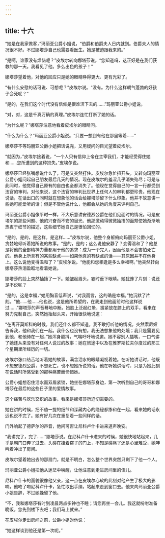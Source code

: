 ```yaml
---
---
---
```

title: 十六
---



“她是在我家做客，”玛丽亚公爵小姐说，“伯爵和伯爵夫人日内就到。伯爵夫人的情况很不好。不过娜塔莎自己也需要看医生。她是被迫跟我来的。”

“是啊，谁家没有烦恼呢？”皮埃尔转向娜塔莎说。“您知道吗，这正好是在我们获救的那一天。我看见了他。多么出色的孩子！”

娜塔莎望着他，对他的回应只是她的眼睛睁得更大、更有光彩了。

“有什么安慰的话可说、可想呢？”皮埃尔说。“没有。为什么这样朝气蓬勃的好孩子会死呢？”

“是的，在我们这个时代没有信仰是很难活下去的……”玛丽亚公爵小姐说。

“对，对，这是千真万确的真理。”皮埃尔连忙打断了她的话。

“为什么呢？”娜塔莎注意地看着皮埃尔的眼睛问。

“什么为什么？”玛丽亚公爵小姐说。“只要一想到有他在那里等着……”

娜塔莎不等玛丽亚公爵小姐把话说完，又用疑问的目光望着皮埃尔。

“就因为，”皮埃尔接着说，“一个人只有信仰上帝在主宰我们，才能经受得住她和……您所遭到的这种损失。”皮埃尔说。

娜塔莎已经张嘴想说什么了，可是又突然打住。皮埃尔急忙扭开头，又转向玛丽亚公爵小姐问起自己朋友最后几天的情况。现在皮埃尔的羞涩几乎消失殆尽；可是与此同时，他觉得自己原有的自由也全都消失了。他现在觉得自己的一言一行都受到法官的审判，对他来说，这个法官的审判比世界上任何人的审判都更珍贵。他现在说话，在话出口的同时就在想象他的话会给娜塔莎留下什么印象。他并不故意讲一些她可能爱听的话；但是不管他说什么，他都会从她的角度来评判自己。

玛丽亚公爵小姐像平时一样，不大乐意讲安德烈公爵在他们见面时的情况。可是皮埃尔的那些问题、他的兴奋而不安的目光、他那激动得微微抽搐的面颊使她渐渐地热衷于细节的描述，这些细节她自己是很怕回忆的。

“是的，是的，是这样，是这样……”皮埃尔说，他整个身躯俯向玛丽亚公爵小姐，贪婪地倾听着她所说的故事。“是的，是的；这么说他安静了？变得温和了？他总是将他的全部精神力量都用于他的追求：成为一个完人，因而他是不会害怕死亡的。他身上所具有的某些缺点——如果他真的有缺点的话——其原因并不在他身上。这么说他变得温和了？”皮埃尔说。“他能和您相逢是多么幸福啊。”他突然转向娜塔莎热泪盈眶地看着她说。

娜塔莎的脸上突然抽搐了一下。她皱起眉头，霎时垂下眼睛。她犹豫了片刻：说还是不说呢？

“是的，这是幸福，”她用胸音低声说，“对我而言，这的确是幸福。”她沉默了片刻。“他……他……他也说，这是他所希望的，在我走到他面前时他这样说过……”娜塔莎的声音蓦地中断。她脸上泛起红晕，握紧放在膝上的双手，看来在努力克制自己，突然她抬起头来，开始很快地说道：

“在离开莫斯科的时候，我们还什么都不知道。我不敢打听他的情况。突然索尼娅告诉我，他和我们在一起。我什么也没有想，我无法想象他的处境；我只是需要见到他，和他待在一起，”她浑身颤抖，气喘吁吁地说道。她不容别人插嘴，一口气讲了她还从来没有对任何人说过的故事：她在旅途中以及在雅罗斯拉夫尔度过的那三个星期里所经历的一切。

皮埃尔张口结舌地听着她的故事，满含泪水的眼睛凝视着她。在听她讲话时，他既不想安德烈公爵，不想死亡，也不想她所说的话。他在听她讲话时，只是为她此刻在说话时所感受到的那种痛苦而怜惜她。

公爵小姐想忍住泪水而双眉紧锁，她坐在娜塔莎身边，第一次听到自己的哥哥和娜塔莎在最后的这些日子里的爱情故事。

这个痛苦与欢乐交织的故事，看来是娜塔莎所迫切需要的。

她在讲的时候，把不值一提的细节和深藏内心的隐秘都掺和在一起，看来她的话永远也说不完了。她有好几次在重复着一些同样的话。

门外响起了德萨尔的声音，他问可否让尼科卢什卡进来道声晚安。

“我讲完了，完了……”娜塔莎说。在尼科卢什卡进来的时候，她很快地站起来，几乎是朝门口奔了过去，头碰在挂着帘子的门上，不知是碰痛了还是心里难受，她呻吟着冲出了房间。

皮埃尔望着她出去的那扇门，就是不明白，怎么整个世界突然只剩下了他一个人。

玛丽亚公爵小姐把他从迷茫中唤醒，让他注意到走进房间里的侄儿。

尼科卢什卡的面貌很像他父亲，这一点在皮埃尔心软的此刻对他产生了极大的影响，他吻了吻尼科卢什卡，急忙取出手绢，站起来走到窗口去。他来向玛丽亚公爵小姐告辞，不过她挽留了他。

“不，我和娜塔莎有时到凌晨两点多钟也不睡；请您再坐一会儿。我这就吩咐准备晚饭。您先到楼下去吧；我们马上就来。”

在皮埃尔走出房间之前，公爵小姐对他说：

“她这样谈到他还是第一次呢。”